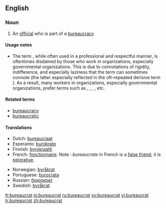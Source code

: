 ==English==

===Noun===
{{en-noun}}

# An [[official]] who is part of a [[bureaucracy]]

====Usage notes====
* {{sense|an official}} The term {{term||bureaucrat}}, while often used in a professional and respectful manner, is oftentimes disdained by those who work in organizations, especially governmental organizations.  This is due to connotations of rigidity, indifference, and especially laziness that the term can sometimes connote (the latter especially reflected in the oft-repeated derisive term {{term||[[lazy]] bureaucrat}}).  As a result, many workers in organizations, especially governmental organizations, prefer terms such as {{term|manager}}, {{term|public manager}}, {{term|public servant}}, {{term|public official}}, etc.

====Related terms====
* [[bureaucracy]]
* [[bureaucratic]]

====Translations====
{{trans-top|official}}
* Dutch: [[bureaucraat]] {{m}}
* Esperanto: [[burokrato]]
* Finnish: [[byrokraatti]]
* French: [[fonctionnaire]]. Note : ''bureaucrate'' in French is a [[false friend]], it is [[pejorative]].
{{trans-mid}}
* Norwegian: [[byråkrat]] {{m}}
* Portuguese: [[burocrata]] {{m|f}}
* Russian: [[бюрократ]] {{m}}
* Swedish: [[byråkrat]] {{c}}
{{trans-bottom}}

[[fr:bureaucrat]]
[[io:bureaucrat]]
[[ru:bureaucrat]]
[[sv:bureaucrat]]
[[vi:bureaucrat]]
[[tr:bureaucrat]]
[[zh:bureaucrat]]